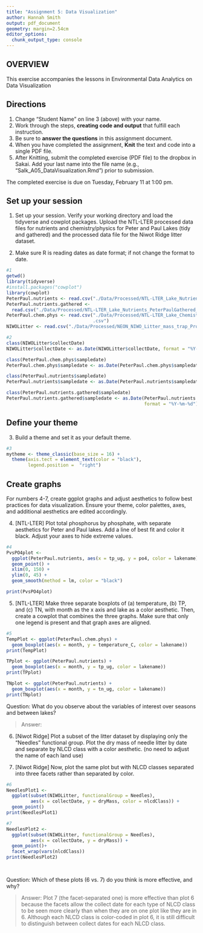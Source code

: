 ```yaml
---
title: "Assignment 5: Data Visualization"
author: Hannah Smith
output: pdf_document
geometry: margin=2.54cm
editor_options: 
  chunk_output_type: console
---
```


## OVERVIEW

This exercise accompanies the lessons in Environmental Data Analytics on Data Visualization 

## Directions
1. Change "Student Name" on line 3 (above) with your name.
3. Work through the steps, **creating code and output** that fulfill each instruction.
4. Be sure to **answer the questions** in this assignment document.
6. When you have completed the assignment, **Knit** the text and code into a single PDF file.
8. After Knitting, submit the completed exercise (PDF file) to the dropbox in Sakai. Add your last name into the file name (e.g., "Salk_A05_DataVisualization.Rmd") prior to submission.

The completed exercise is due on Tuesday, February 11 at 1:00 pm.



## Set up your session 
1. Set up your session. Verify your working directory and load the tidyverse and cowplot packages. Upload the NTL-LTER processed data files for nutrients and chemistry/physics for Peter and Paul Lakes (tidy and gathered) and the processed data file for the Niwot Ridge litter dataset. 

2. Make sure R is reading dates as date format; if not change the format to date.

```r
#1
getwd()
library(tidyverse)
#install.packages("cowplot")
library(cowplot)
PeterPaul.nutrients <- read.csv("./Data/Processed/NTL-LTER_Lake_Nutrients_PeterPaul_Processed.csv")
PeterPaul.nutrients.gathered <-   
  read.csv("./Data/Processed/NTL-LTER_Lake_Nutrients_PeterPaulGathered_Processed.csv")
PeterPaul.chem.phys <- read.csv("./Data/Processed/NTL-LTER_Lake_ChemistryPhysics_PeterPaul_Processed
                                .csv")
NIWOLitter <- read.csv("./Data/Processed/NEON_NIWO_Litter_mass_trap_Processed.csv")

#2
class(NIWOLitter$collectDate)
NIWOLitter$collectDate <- as.Date(NIWOLitter$collectDate, format = "%Y-%m-%d")

class(PeterPaul.chem.phys$sampledate)
PeterPaul.chem.phys$sampledate <- as.Date(PeterPaul.chem.phys$sampledate, format = "%Y-%m-%d")

class(PeterPaul.nutrients$sampledate)
PeterPaul.nutrients$sampledate <- as.Date(PeterPaul.nutrients$sampledate, format = "%Y-%m-%d")

class(PeterPaul.nutrients.gathered$sampledate)
PeterPaul.nutrients.gathered$sampledate <- as.Date(PeterPaul.nutrients.gathered$sampledate, 
                                                   format = "%Y-%m-%d")

```
## Define your theme
3. Build a theme and set it as your default theme.

```r
#3
mytheme <- theme_classic(base_size = 16) +
  theme(axis.tect = element_text(color = "black"),
        legend.position =  "right")
```

## Create graphs
For numbers 4-7, create ggplot graphs and adjust aesthetics to follow best practices for data visualization. Ensure your theme, color palettes, axes, and additional aesthetics are edited accordingly.

4. [NTL-LTER] Plot total phosphorus by phosphate, with separate aesthetics for Peter and Paul lakes. Add a line of best fit and color it black. Adjust your axes to hide extreme values.

```r
#4
PvsPO4plot <- 
  ggplot(PeterPaul.nutrients, aes(x = tp_ug, y = po4, color = lakename)) +
  geom_point() +
  xlim(0, 150) +
  ylim(0, 45) +
  geom_smooth(method = lm, color = "black")

print(PvsPO4plot)

```


5. [NTL-LTER] Make three separate boxplots of (a) temperature, (b) TP, and (c) TN, with month as the x axis and lake as a color aesthetic. Then, create a cowplot that combines the three graphs. Make sure that only one legend is present and that graph axes are aligned.

```r
#5
TempPlot <- ggplot(PeterPaul.chem.phys) +
  geom_boxplot(aes(x = month, y = temperature_C, color = lakename))
print(TempPlot)

TPplot <- ggplot(PeterPaul.nutrients) +
  geom_boxplot(aes(x = month, y = tp_ug, color = lakename))
print(TPplot)

TNplot <- ggplot(PeterPaul.nutrients) +
  geom_boxplot(aes(x = month, y = tn_ug, color = lakename))
print(TNplot)
```

Question: What do you observe about the variables of interest over seasons and between lakes? 

> Answer: 

6. [Niwot Ridge] Plot a subset of the litter dataset by displaying only the "Needles" functional group. Plot the dry mass of needle litter by date and separate by NLCD class with a color aesthetic. (no need to adjust the name of each land use)

7. [Niwot Ridge] Now, plot the same plot but with NLCD classes separated into three facets rather than separated by color. 

```r
#6
NeedlesPlot1 <-
  ggplot(subset(NIWOLitter, functionalGroup = Needles),
         aes(x = collectDate, y = dryMass, color = nlcdClass)) +
  geom_point()
print(NeedlesPlot1)

#7
NeedlesPlot2 <- 
  ggplot(subset(NIWOLitter, functionalGroup = Needles),
         aes(x = collectDate, y = dryMass)) +
  geom_point()+
  facet_wrap(vars(nlcdClass))
print(NeedlesPlot2)

           

```

Question: Which of these plots (6 vs. 7) do you think is more effective, and why? 

> Answer: Plot 7 (the facet-separated one) is more effective than plot 6 because the facets allow the collect date for each type of NLCD class to be seen more clearly than when they are on one plot like they are in 6. Although each NLCD class is color-coded in plot 6, it is still difficult to distinguish between collect dates for each NLCD class.